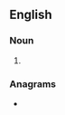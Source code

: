 {{also|sésames}}
==English==

===Noun===
{{head|en|noun form}}

# {{plural of|sesame|lang=en}}

===Anagrams===
* {{anagrams|en|a=aeemsss|amesses}}